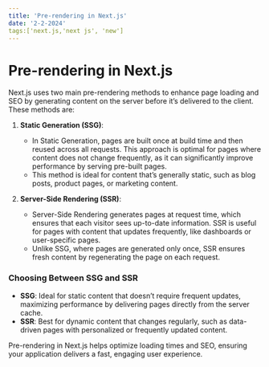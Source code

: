 ```yaml
---
title: 'Pre-rendering in Next.js'
date: '2-2-2024'
tags:['next.js,'next js', 'new']
---
```


# Pre-rendering in Next.js

Next.js uses two main pre-rendering methods to enhance page loading and SEO by generating content on the server before it’s delivered to the client. These methods are:

1. **Static Generation (SSG)**:

   - In Static Generation, pages are built once at build time and then reused across all requests. This approach is optimal for pages where content does not change frequently, as it can significantly improve performance by serving pre-built pages.
   - This method is ideal for content that’s generally static, such as blog posts, product pages, or marketing content.

2. **Server-Side Rendering (SSR)**:
   - Server-Side Rendering generates pages at request time, which ensures that each visitor sees up-to-date information. SSR is useful for pages with content that updates frequently, like dashboards or user-specific pages.
   - Unlike SSG, where pages are generated only once, SSR ensures fresh content by regenerating the page on each request.

### Choosing Between SSG and SSR

- **SSG**: Ideal for static content that doesn’t require frequent updates, maximizing performance by delivering pages directly from the server cache.
- **SSR**: Best for dynamic content that changes regularly, such as data-driven pages with personalized or frequently updated content.

Pre-rendering in Next.js helps optimize loading times and SEO, ensuring your application delivers a fast, engaging user experience.
